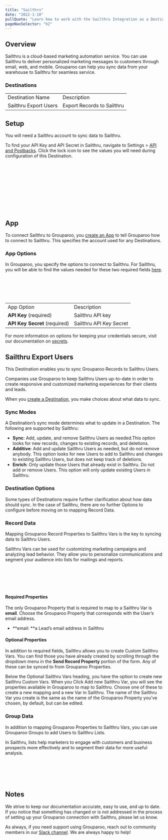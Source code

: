 ```yaml
---
title: "Sailthru"
date: "2022-1-10"
pullQuote: "Learn how to work with the Sailthru Integration as a Destination."
pageNavSelector: "h2"
---
```


<PluginDocsLinks plugin="Sailthru" />

## Overview

Sailthru is a cloud-based marketing automation service. You can use Sailthru to deliver personalized marketing messages to customers through email, web, and mobile. Grouparoo can help you sync data from your warehouse to Sailthru for seamless service.

### Destinations

<table className="docTable">
  <tablebody>
    <tr>
      <td>Destination Name</td>
      <td>Description</td>
    </tr>
    <tr>
      <td>Sailthru Export Users</td>
      <td>Export Records to Sailthru</td>
    </tr>
  </tablebody>
</table>

## Setup

You will need a Sailthru account to sync data to Sailthru.

To find your API Key and API Secret in Sailthru, navigate to Settings > [API and Postbacks](https://my.sailthru.com/settings/api_postbacks#). Click the lock icon to see the values you will need during configuration of this Destination.

<ImageInBrowserFrame
  src="/images/docs/integrations/sailthru/setup/setup-1.png"
  alt="API Keys"
  width={500}
  height={206}
/>
<br></br>
<br></br>

<ImageInBrowserFrame
  src="/images/docs/integrations/sailthru/setup/setup-2.png"
  alt="API Keys"
  width={500}
  height={206}
/>
<br></br>
<br></br>

## App

To connect Sailthru to Grouparoo, you [create an App](https://www.grouparoo.com/docs/config/apps) to tell Grouparoo how to connect to Sailthru. This specifies the account used for any Destinations.

### App Options

In Grouparoo, you specify the options to connect to Sailthru. For Sailthru, you will be able to find the values needed for these two required fields [here](https://my.sailthru.com/settings/api_postbacks#).

<ImageInBrowserFrame
  src="/images/docs/integrations/sailthru/app/options.png"
  alt="API Keys"
  width={720}
  height={185}
/>
<br></br>
<br></br>

<table className="docTable">
  <tablebody>
    <tr>
      <td>App Option</td>
      <td>Description</td>
    </tr>
    <tr>
      <td>
        <strong>API Key </strong>(required)
      </td>
      <td>Sailthru API key</td>
    </tr>
    <tr>
      <td>
        <strong>API Key Secret</strong> (required)
      </td>
      <td>Sailthru API Key Secret</td>
    </tr>
  </tablebody>
</table>

For more information on options for keeping your credentials secure, visit our documentation on [secrets](/docs/deployment/secrets).

## Sailthru Export Users

This Destination enables you to sync Grouparoo Records to Sailthru Users.

Companies use Grouparoo to keep Sailthru Users up-to-date in order to create responsive and customized marketing experiences for their clients and leads.

When you [create a Destination](/docs/config/destinations), you make choices about what data to sync.

### Sync Modes

A Destination’s sync mode determines what to update in a Destination. The following are supported by Sailthru:

- **Sync**: Add, update, and remove Sailthru Users as needed.This option looks for new records, changes to existing records, and deletions.
- **Additive**: Add and update Sailthru Users as needed, but do not remove anybody. This option looks for new Users to add to Sailthru and changes to existing Sailthru Users, but does not keep track of deletions.
- **Enrich**: Only update those Users that already exist in Sailthru. Do not add or remove Users. This option will only update existing Users in Sailthru.

### Destination Options

Some types of Destinations require further clarification about how data should sync. In the case of Sailthru, there are no further Options to configure before moving on to mapping Record Data.

### Record Data

Mapping Grouparoo Record Properties to Sailthru Vars is the key to syncing data to Sailthru Users.

Sailthru Vars can be used for customizing marketing campaigns and analyzing lead behavior. They allow you to personalize communications and segment your audience into lists for mailings and reports.

<ImageInBrowserFrame
  src="/images/docs/integrations/sailthru/export-users/record-data.png"
  alt="API Keys"
  width={720}
  height={490}
/>
<br></br>
<br></br>

#### Required Properties

The only Grouparoo Property that is required to map to a Sailthru Var is **email**. Choose the Grouparoo Property that corresponds with the User’s email address.

- **email: **a Lead’s email address in Sailthru

#### Optional Properties

In addition to required fields, Sailthru allows you to create Custom Sailthru Vars. You can find those you have already created by scrolling through the dropdown menu in the **Send Record Property** portion of the form. Any of these can be synced to from Grouparoo Properties.

Below the Optional Sailthru Vars heading, you have the option to create new Sailthru Custom Vars. When you Click Add new Sailthru Var, you will see the properties available in Grouparoo to map to Sailthru. Choose one of these to create a new mapping and a new Var in Sailthru. The name of the Sailthru Var you create is the same as the name of the Grouparoo Property you’ve chosen, by default, but can be edited.

### Group Data

In addition to mapping Grouparoo Properties to Sailthru Vars, you can use Grouparoo Groups to add Users to Sailthru Lists.

In Sailthru, lists help marketers to engage with customers and business prospects more effectively and to segment their data for more useful analysis.

<ImageInBrowserFrame
  src="/images/docs/integrations/sailthru/export-users/group-data.png"
  alt="API Keys"
  width={720}
  height={204}
/>
<br></br>
<br></br>

## Notes

We strive to keep our documentation accurate, easy to use, and up to date. If you notice that something has changed or is not addressed in the process of setting up your Grouparoo connection with Sailthru, please let us know.

As always, if you need support using Grouparoo, reach out to community members in our [Slack channel](https://www.grouparoo.com/chat). We are always happy to help!
